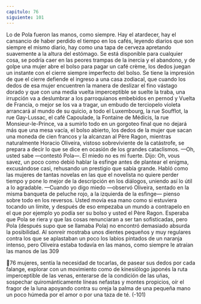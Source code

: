```yaml
---
capitulo: 76
siguiente: 101
---
```


Lo de Pola fueron las manos, como siempre. Hay el atardecer, hay el
cansancio de haber perdido el tiempo en los cafés, leyendo diarios que son
siempre el mismo diario, hay como una tapa de cerveza apretando suavemente a
la altura del estómago. Se está disponible para cualquier cosa, se podría caer en
las peores trampas de la inercia y el abandono, y de golpe una mujer abre el
bolso para pagar un café crème, los dedos juegan un instante con el cierre
siempre imperfecto del bolso. Se tiene la impresión de que el cierre defiende el
ingreso a una casa zodiacal, que cuando los dedos de esa mujer encuentren la
manera de deslizar el fino vástago dorado y que con una media vuelta
imperceptible se suelte la traba, una irrupción va a deslumbrar a los
parroquianos embebidos en pernod y Vuelta de Francia, o mejor se los va a
tragar, un embudo de terciopelo violeta arrancará al mundo de su quicio, a todo
el Luxembourg, la rue Soufflot, la rue Gay-Lussac, el café Capoulade, la Fontaine
de Médicis, la rue Monsieur-le-Prince, va a sumirlo todo en un gorgoteo final que
no dejará más que una mesa vacía, el bolso abierto, los dedos de la mujer que
sacan una moneda de cien francos y la alcanzan al Père Ragon, mientras
naturalmente Horacio Oliveira, vistoso sobreviviente de la catástrofe, se prepara
a decir lo que se dice en ocasión de los grandes cataclismos.
—Oh, usted sabe —contestó Pola—. El miedo no es mi fuerte.
Dijo: Oh, vous savez, un poco como debió hablar la esfinge antes de plantear el
enigma, excusándose casi, rehusando un prestigio que sabía grande. Habló como
las mujeres de tantas novelas en las que el novelista no quiere perder tiempo y
pone lo mejor de la descripción en los diálogos, uniendo así lo útil a lo agradable.
—Cuando yo digo miedo —observó Oliveira, sentado en la misma banqueta
de peluche rojo, a la izquierda de la esfinge— pienso sobre todo en los reversos.
Usted movía esa mano como si estuviera tocando un límite, y después de eso
empezaba un mundo a contrapelo en el que por ejemplo yo podía ser su bolso y
usted el Père Ragon.
Esperaba que Pola se riera y que las cosas renunciaran a ser tan sofisticadas,
pero Pola (después supo que se llamaba Pola) no encontró demasiado absurda la
posibilidad. Al sonreír mostraba unos dientes pequeños y muy regulares contra
los que se aplastaban un poco los labios pintados de un naranja intenso, pero
Oliveira estaba todavía en las manos, como siempre le atraían las manos de las
309

76
mujeres, sentía la necesidad de tocarlas, de pasear sus dedos por cada falange,
explorar con un movimiento como de kinesiólogo japonés la ruta imperceptible
de las venas, enterarse de la condición de las uñas, sospechar quirománticamente
líneas nefastas y montes propicios, oír el fragor de la luna apoyando contra su
oreja la palma de una pequeña mano un poco húmeda por el amor o por una
taza de té.
(-101)
